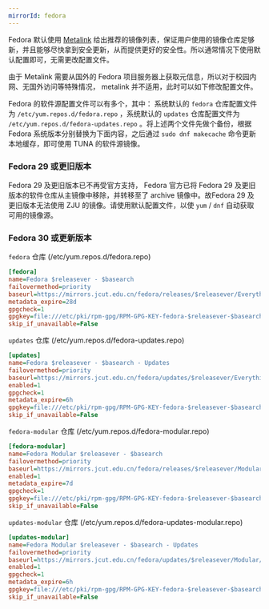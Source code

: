 ```yaml
---
mirrorId: fedora
---
```


Fedora 默认使用 [Metalink](https://zh.fedoracommunity.org/2018/04/05/fedora-secures-package-delivery.html) 给出推荐的镜像列表，保证用户使用的镜像仓库足够新，并且能够尽快拿到安全更新，从而提供更好的安全性。所以通常情况下使用默认配置即可，无需更改配置文件。

由于 Metalink 需要从国外的 Fedora 项目服务器上获取元信息，所以对于校园内网、无国外访问等特殊情况， metalink 并不适用，此时可以如下修改配置文件。

Fedora 的软件源配置文件可以有多个，其中： 系统默认的 `fedora` 仓库配置文件为 `/etc/yum.repos.d/fedora.repo` ，系统默认的 `updates` 仓库配置文件为 `/etc/yum.repos.d/fedora-updates.repo` 。将上述两个文件先做个备份，根据 Fedora 系统版本分别替换为下面内容，之后通过 `sudo dnf makecache` 命令更新本地缓存，即可使用 TUNA 的软件源镜像。

### Fedora 29 或更旧版本

Fedora 29 及更旧版本已不再受官方支持， Fedora 官方已将 Fedora 29 及更旧版本的软件仓库从主镜像中移除，并转移至了 archive 镜像中。故Fedora 29 及更旧版本无法使用 ZJU 的镜像。请使用默认配置文件，以使 `yum` / `dnf` 自动获取可用的镜像源。

### Fedora 30 或更新版本

`fedora` 仓库 (/etc/yum.repos.d/fedora.repo)

```ini
[fedora]
name=Fedora $releasever - $basearch
failovermethod=priority
baseurl=https://mirrors.jcut.edu.cn/fedora/releases/$releasever/Everything/$basearch/os/
metadata_expire=28d
gpgcheck=1
gpgkey=file:///etc/pki/rpm-gpg/RPM-GPG-KEY-fedora-$releasever-$basearch
skip_if_unavailable=False
```

`updates` 仓库 (/etc/yum.repos.d/fedora-updates.repo)

```ini
[updates]
name=Fedora $releasever - $basearch - Updates
failovermethod=priority
baseurl=https://mirrors.jcut.edu.cn/fedora/updates/$releasever/Everything/$basearch/
enabled=1
gpgcheck=1
metadata_expire=6h
gpgkey=file:///etc/pki/rpm-gpg/RPM-GPG-KEY-fedora-$releasever-$basearch
skip_if_unavailable=False
```

`fedora-modular` 仓库 (/etc/yum.repos.d/fedora-modular.repo)

```ini
[fedora-modular]
name=Fedora Modular $releasever - $basearch
failovermethod=priority
baseurl=https://mirrors.jcut.edu.cn/fedora/releases/$releasever/Modular/$basearch/os/
enabled=1
metadata_expire=7d
gpgcheck=1
gpgkey=file:///etc/pki/rpm-gpg/RPM-GPG-KEY-fedora-$releasever-$basearch
skip_if_unavailable=False
```

`updates-modular` 仓库 (/etc/yum.repos.d/fedora-updates-modular.repo)

```ini
[updates-modular]
name=Fedora Modular $releasever - $basearch - Updates
failovermethod=priority
baseurl=https://mirrors.jcut.edu.cn/fedora/updates/$releasever/Modular/$basearch/
enabled=1
gpgcheck=1
metadata_expire=6h
gpgkey=file:///etc/pki/rpm-gpg/RPM-GPG-KEY-fedora-$releasever-$basearch
skip_if_unavailable=False
```
